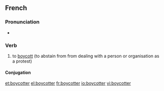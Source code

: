 ==French==

===Pronunciation===
* {{IPA|/bɔj.kɔ.te/}}

===Verb===
{{infl|fr|verb}}

# to [[boycott]] (to abstain from from dealing with a person or organisation as a protest)

====Conjugation====
{{fr-conj-er|boycott|avoir}}
[[et:boycotter]]
[[el:boycotter]]
[[fr:boycotter]]
[[io:boycotter]]
[[vi:boycotter]]